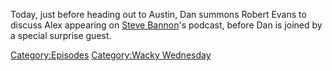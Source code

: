 {{DEFAULTSORT:
    #_EPISODE_0705:The Knowledge Fight Battle Kitchen
}}{{Episode
    | title           = The Knowledge Fight Battle Kitchen
    | caption         = Listen to this episode on [https://knowledgefight.libsyn.com/705-the-knowledge-fight-battle-kitchen Libsyn] [https://open.spotify.com/episode/7nDkZshR2qrb6nWOoBrdTu Spotify], Read the [[Transcript/705: The Knowledge Fight Battle Kitchen|Unofficial Transcript]]
    | episodeNumber   = 705
    | length          = 01:20:56
    | airDate         = July 24, 2022
    | episodeType     = [[:Category:Wacky Wednesday|Wacky Wednesday]]
    | previousEpisode = [[704: 9/11, Part 2]]
    | nextEpisode     = [[706: Photobombing And Sweating]]
}}

{{Stub}}

Today, just before heading out to Austin, Dan summons Robert Evans to discuss Alex appearing on [[Steve Bannon]]'s podcast, before Dan is joined by a special surprise guest.

[[Category:Episodes]]
[[Category:Wacky Wednesday]]
